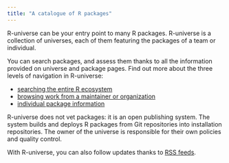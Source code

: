 ```yaml
---
title: "A catalogue of R packages"
---
```


R-universe can be your entry point to many R packages.
R-universe is a collection of universes, each of them featuring the packages of a team or individual.

You can search packages, and assess them thanks to all the information provided on universe and package pages.
Find out more about the three levels of navigation in R-universe:

- [searching the entire R ecosystem](/browse/search.html)
- [browsing work from a maintainer or organization](/browse/universes.html)
- [individual package information](/browse/packages.html)

:::{.callout-caution}
R-universe does not vet packages: it is an open publishing system. 
The system builds and deploys R packages from Git repositories into installation repositories. 
The owner of the universe is responsible for their own policies and quality control.
:::

With R-universe, you can also follow updates thanks to [RSS feeds](/browse/rss-feeds.html).
